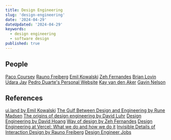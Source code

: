 ```yaml
---
title: Design Engineering
slug: 'design-engineering'
date: '2024-04-29'
dateUpdated: '2024-04-29'
keywords:
  - design engineering
  - software design
published: true
---
```


## People

[Paco Coursey](https://paco.me/)
[Rauno Freiberg](https://rauno.me/)
[Emil Kowalski](https://emilkowal.ski/)
[Zeh Fernandes](https://zehfernandes.com/)
[Brian Lovin](https://brianlovin.com/)
[Udara Jay](https://udara.io/)
[Pedro Duarte's Personal Website](https://ped.ro/)
[Kay van den Aker](https://www.kayvandenaker.nl/)
[Gavin Nelson](https://nelson.co/)

## References

[ui.land by Emil Kowalski](https://ui.land/)
[The Gulf Between Design and Engineering by Rune Madsen](https://designsystems.international/ideas/the-gulf-between-design-and-engineering/)
[The origins of design engineering by David Luhr](https://luhr.co/blog/2024/02/26/the-origins-of-design-engineering/)
[Design Engineering by David Hoang](https://www.proofofconcept.pub/p/design-engineering)
[Way of design by Zeh Fernandes](https://zehfernandes.com/wayofdesign)
[Design Engineering at Vercel: What we do and how we do it](https://vercel.com/blog/design-engineering-at-vercel)
[Invisible Details of Interaction Design by Rauno Freiberg](https://rauno.me/craft/interaction-design#metaphors)
[Design Engineer Jobs](https://designengineer.io/)
